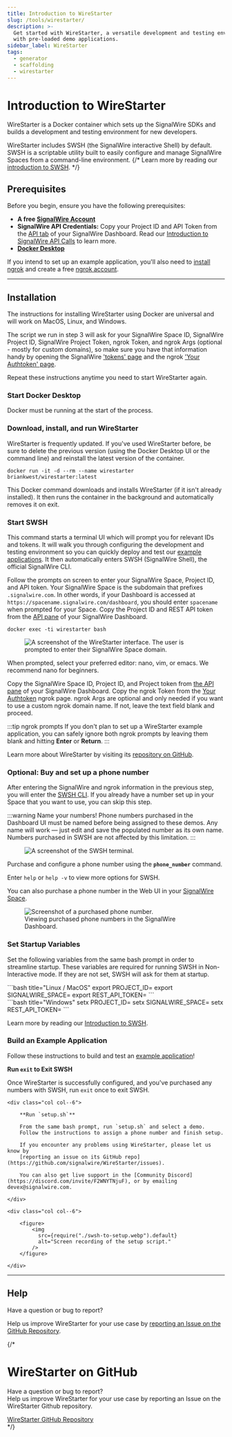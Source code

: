 ```yaml
---
title: Introduction to WireStarter
slug: /tools/wirestarter/
description: >-
  Get started with WireStarter, a versatile development and testing environment
  with pre-loaded demo applications.
sidebar_label: WireStarter
tags:
  - generator
  - scaffolding
  - wirestarter
---
```



# **Introduction to WireStarter**

WireStarter is a Docker container which sets up the SignalWire SDKs and builds a development and testing environment for new developers.

WireStarter includes SWSH (the SignalWire interactive Shell) by default.
SWSH is a scriptable utility built to easily configure and manage SignalWire Spaces from a command-line environment.
{/* Learn more by reading our [introduction to SWSH](/tools/swsh/). */}

## **Prerequisites**

Before you begin, ensure you have the following prerequisites:

- **A free [SignalWire Account](https://signalwire.com/signup)**
- **SignalWire API Credentials:**
Copy your Project ID and API Token from the 
[API tab](https://my.signalwire.com?page=credentials) of your SignalWire Dashboard.
Read our [Introduction to SignalWire API Calls](https://developer.signalwire.com/guides/your-first-api-calls/)
to learn more.
- **[Docker Desktop](https://www.docker.com/products/docker-desktop/)** 

If you intend to set up an example application, you'll also need to
[install ngrok](https://ngrok.com/docs/getting-started/#step-1-install)
and create a free [ngrok account](https://dashboard.ngrok.com/signup).

---

## **Installation**

The instructions for installing WireStarter using Docker are universal and will work on MacOS, Linux, and Windows.

The script we run in step 3 will ask for your 
SignalWire Space ID, 
SignalWire Project ID, 
SignalWire Project Token, 
ngrok Token, and 
ngrok Args (optional - mostly for custom domains), 
so make sure you have that information handy by opening the 
SignalWire ['tokens' page](https://my.signalwire.com?page=credentials) 
and the ngrok ['Your Authtoken' page](https://dashboard.ngrok.com/get-started/your-authtoken).

Repeat these instructions anytime you need to start WireStarter again.

<Steps>

### Start Docker Desktop

Docker must be running at the start of the process.

### Download, install, and run WireStarter

WireStarter is frequently updated. 
If you've used WireStarter before, be sure to delete the previous version
(using the Docker Desktop UI or the command line)
and reinstall the latest version of the container.

```shell
docker run -it -d --rm --name wirestarter briankwest/wirestarter:latest
```

This Docker command downloads and installs WireStarter (if it isn't already installed).
It then runs the container in the background and automatically removes it on exit.

### Start SWSH

This command starts a terminal UI which will prompt you for relevant IDs and tokens.
It will walk you through configuring the development and testing environment so you can quickly deploy and test our 
[example applications](https://github.com/signalwire/digital_employees). 
It then automatically enters SWSH (SignalWire Shell), the official SignalWire CLI.

Follow the prompts on screen to enter your SignalWire Space, Project ID, and API token.
Your SignalWire Space is the subdomain that prefixes `.signalwire.com`.
In other words, if your Dashboard is accessed at `https://spacename.signalwire.com/dashboard`,
you should enter `spacename` when prompted for your Space.
Copy the Project ID and REST API token from the
[API pane](https://my.signalwire.com?page=credentials) of your SignalWire Dashboard.

```shell
docker exec -ti wirestarter bash 
```

<figure>
    <img 
      className="img-600" 
      src={require("./wirestarter-space.webp").default} 
      alt="A screenshot of the WireStarter interface. The user is prompted to enter their SignalWire Space domain."
    />
</figure>

When prompted, select your preferred editor: nano, vim, or emacs. 
We recommend nano for beginners.

Copy the SignalWire Space ID, Project ID, and Project token from [the API pane](https://my.signalwire.com?page=credentials) of your SignalWire Dashboard.
Copy the ngrok Token from the [Your Authtoken](https://dashboard.ngrok.com/get-started/your-authtoken) ngrok page.
ngrok Args are optional and only needed if you want to use a custom ngrok domain name. If not, leave the text field blank and proceed.

:::tip ngrok prompts
If you don't plan to set up a WireStarter example application, you can safely ignore both ngrok prompts by leaving them blank and hitting **Enter** or **Return**.
:::

Learn more about WireStarter by visiting its [repository on GitHub](https://github.com/signalwire/WireStarter).

### Optional: Buy and set up a phone number

After entering the SignalWire and ngrok information in the previous step, you will enter the [SWSH CLI](/tools/swsh/). 
If you already have a number set up in your Space that you want to use, you can skip this step.

:::warning Name your numbers!
Phone numbers purchased in the Dashboard UI must be named before being assigned to these demos. 
Any name will work — just edit and save the populated number as its own name. Numbers purchased in SWSH are not affected by this limitation.
:::

<figure>
  <img 
    className="img-600" 
    src={require("./swsh.webp").default} 
    alt="A screenshot of the SWSH terminal."
  />
</figure>

Purchase and configure a phone number using the **`phone_number`** command.

Enter `help` or `help -v` to view more options for SWSH.

You can also purchase a phone number in the Web UI in your [SignalWire Space](https://my.signalwire.com?page=phone_numbers).

<figure>
    <img 
      className="img-800" 
      src={require("./number-purchased.webp").default} 
      alt="Screenshot of a purchased phone number."
    />
    <figcaption>Viewing purchased phone numbers in the SignalWire Dashboard.</figcaption>
</figure>

### Set Startup Variables

Set the following variables from the same bash prompt in order to streamline startup. 
These variables are required for running SWSH in Non-Interactive mode.
If they are not set, SWSH will ask for them at startup.

<div class="row">
<div class="col col--6">
```bash title="Linux / MacOS"
export PROJECT_ID=<YOUR_PROJECT_ID>
export SIGNALWIRE_SPACE=<YOUR_SIGNALWIRE_SPACE>
export REST_API_TOKEN=<YOUR_REST_API_TOKEN>
```
</div>
<div class="col col--6">
```bash title="Windows"
setx PROJECT_ID=<YOUR_PROJECT_ID>
setx SIGNALWIRE_SPACE=<YOUR_SIGNALWIRE_SPACE>
setx REST_API_TOKEN=<YOUR_REST_API_TOKEN>
```
</div>
</div>

Learn more by reading our [Introduction to SWSH](/tools/swsh).

### Build an Example Application

Follow these instructions to build and test an [example application](https://github.com/signalwire/digital_employees/tree/main)!

**Run `exit` to Exit SWSH**

Once WireStarter is successfully configured, and you've purchased any numbers with SWSH, 
run `exit` once to exit SWSH.

<div class="row">
    
    <div class="col col--6">

        **Run `setup.sh`**

        From the same bash prompt, run `setup.sh` and select a demo.
        Follow the instructions to assign a phone number and finish setup.

        If you encounter any problems using WireStarter, please let us know by 
        [reporting an issue on its GitHub repo](https://github.com/signalwire/WireStarter/issues).

        You can also get live support in the [Community Discord](https://discord.com/invite/F2WNYTNjuF), or by emailing devex@signalwire.com.

    </div>
    
    <div class="col col--6">

        <figure>
            <img 
              src={require("./swsh-to-setup.webp").default} 
              alt="Screen recording of the setup script." 
            />
        </figure>

    </div>

</div>

</Steps>

---

## **Help**

Have a question or bug to report?

Help us improve WireStarter for your use case by 
[reporting an Issue on the GitHub Repository](https://github.com/signalwire/WireStarter).


{/*
<div class="hero shadow--lw">
  <div class="container">
    <h1 class="hero__title">WireStarter on GitHub</h1>
    <p>Have a question or bug to report?<br/>Help us improve WireStarter for your use case by reporting an Issue on the WireStarter Github repository.</p>
    <div>
      <a class="button button--primary button--outline button--lg shadow--md" href="https://github.com/signalwire/WireStarter">WireStarter GitHub Repository</a>
    </div>
  </div>
</div>
*/}

